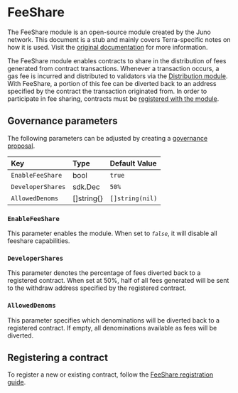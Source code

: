
# FeeShare

<Admonition type="info" icon="ℹ️">

The FeeShare module is an open-source module created by the Juno network. This document is a stub and mainly covers Terra-specific notes on how it is used. Visit the [original documentation](https://docs.junonetwork.io/developer-guides/juno-modules/feeshare#registering-factory-contracts) for more information. 

</Admonition>

The FeeShare module enables contracts to share in the distribution of fees generated from contract transactions. Whenever a transaction occurs, a gas fee is incurred and distributed to validators via the [Distribution module](./spec-distribution.mdx). With FeeShare, a portion of this fee can be diverted back to an address specified by the contract the transaction originated from. In order to participate in fee sharing, contracts must be [registered with the module](../guides/register-feeshare.mdx). 

## Governance parameters

The following parameters can be adjusted by creating a [governance proposal](./spec-governance.mdx). 

| Key                        | Type        | Default Value    |
| :------------------------- | :---------- | :--------------- |
| `EnableFeeShare`           | bool        | `true`           |
| `DeveloperShares`          | sdk.Dec     | `50%`            |
| `AllowedDenoms`            | []string{}  | `[]string(nil)`  |

### `EnableFeeShare` 

This parameter enables the module. When set to _`false`_, it will disable all feeshare capabilities. 

### `DeveloperShares` 

This parameter denotes the percentage of fees diverted back to a registered contract. When set at 50%, half of all fees generated will be sent to the withdraw address specified by the registered contract. 

### `AllowedDenoms` 

This parameter specifies which denominations will be diverted back to a registered contract. If empty, all denominations available as fees will be diverted.

## Registering a contract

To register a new or existing contract, follow the [FeeShare registration guide](../guides/register-feeshare.mdx). 

